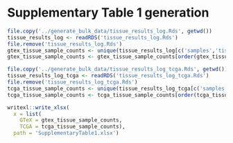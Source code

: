# Supplementary Table 1 generation

```r
file.copy('../generate_bulk_data/tissue_results_log.Rds', getwd())
tissue_results_log <- readRDS('tissue_results_log.Rds')
file.remove('tissue_results_log.Rds')
gtex_tissue_sample_counts <- unique(tissue_results_log[c('samples','tissue')])
gtex_tissue_sample_counts <- gtex_tissue_sample_counts[order(gtex_tissue_sample_counts['tissue']),]
```

```r
file.copy('../generate_bulk_data/tissue_results_log_tcga.Rds', getwd())
tissue_results_log_tcga <- readRDS('tissue_results_log_tcga.Rds')
file.remove('tissue_results_log_tcga.Rds')
tcga_tissue_sample_counts <- unique(tissue_results_log_tcga[c('samples','tissue')])
tcga_tissue_sample_counts <- tcga_tissue_sample_counts[order(tcga_tissue_sample_counts['tissue']),]
```

```r
writexl::write_xlsx(
  x = list(
    GTeX = gtex_tissue_sample_counts, 
    TCGA = tcga_tissue_sample_counts),
  path = 'SupplementaryTable1.xlsx')
```
